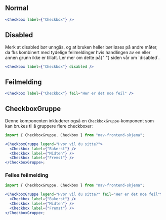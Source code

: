 
## Normal

<Example>
  <Checkbox label={"Checkbox"} />
</Example>

```jsx
<Checkbox label={"Checkbox"} />
```

## Disabled

<Alertstripe type="advarsel">
  Merk at disabled bør unngås, og at bruken heller bør løses på andre måter, da
  fks kombinert med tydelige feilmeldinger hvis handlingen av en eller annen
  grunn ikke er tillatt. Ler mer om dette på{" "}
  <Lenke href="/accessibility/disabled">siden vår om `disabled`</Lenke>.
</Alertstripe>

<Example>
  <Checkbox label={"Checkbox"} disabled />
</Example>

```jsx
<Checkbox label={"Checkbox"} disabled />
```

## Feilmelding

<Example>
  <Checkbox label={"Checkbox"} feil="Her er det noe feil" />
</Example>

```jsx
<Checkbox label={"Checkbox"} feil="Her er det noe feil" />
```

## CheckboxGruppe

Denne komponenten inkluderer også en `CheckboxGruppe`-komponent som kan brukes til å gruppere flere checkboxer:

<Example>
  <CheckboxGruppe legend="Hvor vil du sitte?">
    <Checkbox label={"Bakerst"} />
    <Checkbox label={"Midten"} />
    <Checkbox label={"Fremst"} />
  </CheckboxGruppe>
</Example>

```jsx
import { CheckboxGruppe, Checkbox } from "nav-frontend-skjema";

<CheckboxGruppe legend="Hvor vil du sitte?">
  <Checkbox label={"Bakerst"} />
  <Checkbox label={"Midten"} />
  <Checkbox label={"Fremst"} />
</CheckboxGruppe>;
```

### Felles feilmelding

<Example>
  <CheckboxGruppe legend="Hvor vil du sitte?" feil="Her er det noe feil">
    <Checkbox label={"Bakerst"} />
    <Checkbox label={"Midten"} />
    <Checkbox label={"Fremst"} />
  </CheckboxGruppe>
</Example>

```jsx
import { CheckboxGruppe, Checkbox } from "nav-frontend-skjema";

<CheckboxGruppe legend="Hvor vil du sitte?" feil="Her er det noe feil">
  <Checkbox label={"Bakerst"} />
  <Checkbox label={"Midten"} />
  <Checkbox label={"Fremst"} />
</CheckboxGruppe>;
```
